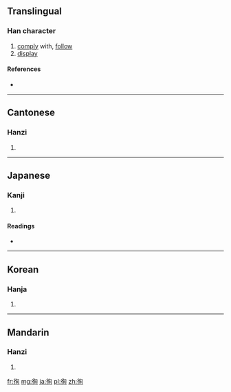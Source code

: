 ==Translingual==

===Han character===
{{Han char|rn=60|rad=彳|as=06|sn=9|four=2722<sub>0</sub>|canj=竹人心日 (HOPA)|ids=⿰[[彳]][[旬]]}}

# [[comply]] with, [[follow]]
# [[display]]

====References====
* {{Han ref|kx=0366.110|dkj=10091|dj=0687.050|hdz=20819.210|uh=5F87|ud=24455|bh=ABE0|bd=44000}}

----

==Cantonese==

===Hanzi===
{{yue-hanzi|jyut=[[seon1]], [[seon6]]|y=seun1, seun6}}

# {{defn|lang=yue|sort=彳06}}

----

==Japanese==

===Kanji===
{{ja-kanji|grade=|rs=彳06}}

# {{defn|lang=ja|sort=彳06}}

====Readings====
* {{ja-readings|on=[[しゅん]] (shun), [[じゅん]] (jun)|kun=[[となえる]] (tonaeru), [[あまねし]] (amaneshi), [[したがう]] (shitagau)}}

----

==Korean==

===Hanja===
{{ko-hanja|hangeul=순|eumhun=|rv=sun|mr=sun|y=swun}}

# {{defn|lang=ko|sort=彳06}}

----

==Mandarin==

===Hanzi===
{{cmn-hanzi|pin=[[xùn]] ([[xun4]])|wg=hsün<sup>4</sup>}}

# {{defn|lang=cmn|sort=彳06}}

[[fr:徇]]
[[mg:徇]]
[[ja:徇]]
[[pl:徇]]
[[zh:徇]]